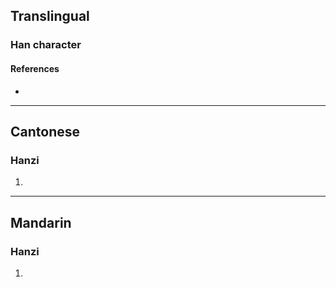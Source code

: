{{character info/new}}
==Translingual==

===Han character===
{{Han char|rn=75|rad=木|as=13|sn=17|four=|canj=DTCD|ids=⿰木業}}

====References====
* {{Han ref|kx=0556.260|dkj=15658|hdz=21301.070|uh=6A8F|ud=27279}}

----

==Cantonese==

===Hanzi===
{{yue-hanzi|jyut=[[pok3]]|y=pok3}}

# {{rfdef|yue|sort=木13}}

----

==Mandarin==

===Hanzi===
{{cmn-hanzi|pin=[[pǔ]] ([[pu3]])|wg=p'u<sup>3</sup>}}

# {{rfdef|cmn|sort=木13}}